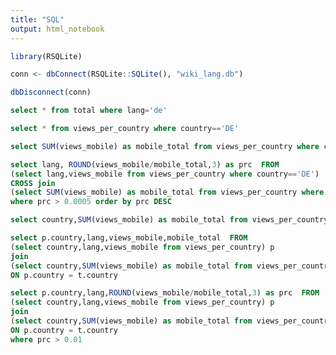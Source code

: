 ```yaml
---
title: "SQL"
output: html_notebook
---
```



```r
library(RSQLite)

```


```r
conn <- dbConnect(RSQLite::SQLite(), "wiki_lang.db")
```


```r
dbDisconnect(conn)
```


```sql
select * from total where lang='de'
```

```sql
select * from views_per_country where country=='DE'
```


```sql
select SUM(views_mobile) as mobile_total from views_per_country where country=='DE'
```


```sql
select lang, ROUND(views_mobile/mobile_total,3) as prc  FROM
(select lang,views_mobile from views_per_country where country=='DE')
CROSS join
(select SUM(views_mobile) as mobile_total from views_per_country where country=='DE')
where prc > 0.0005 order by prc DESC
```


```sql
select country,SUM(views_mobile) as mobile_total from views_per_country group by country order by mobile_total DESC
```


```sql
select p.country,lang,views_mobile,mobile_total  FROM
(select country,lang,views_mobile from views_per_country) p
join
(select country,SUM(views_mobile) as mobile_total from views_per_country group by country) t
ON p.country = t.country
```


```sql
select p.country,lang,ROUND(views_mobile/mobile_total,3) as prc  FROM
(select country,lang,views_mobile from views_per_country) p
join
(select country,SUM(views_mobile) as mobile_total from views_per_country group by country) t
ON p.country = t.country
where prc > 0.01
```







